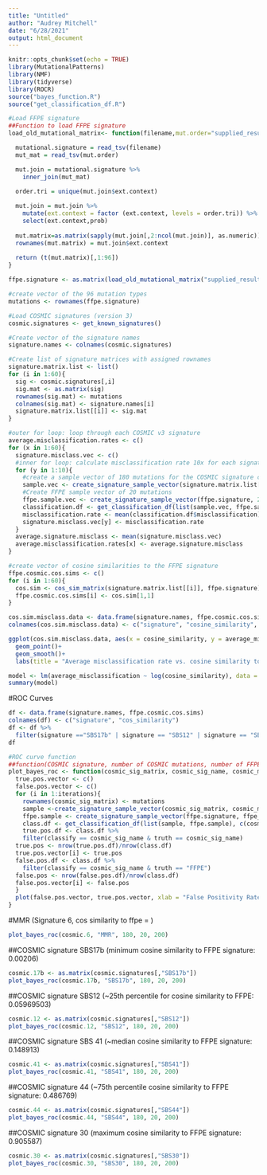 ```yaml
---
title: "Untitled"
author: "Audrey Mitchell"
date: "6/28/2021"
output: html_document
---
```


```r
knitr::opts_chunk$set(echo = TRUE)
library(MutationalPatterns)
library(NMF)
library(tidyverse)
library(ROCR)
source("bayes_function.R")
source("get_classification_df.R")
```

```r
#Load FFPE signature
##Function to load FFPE signature
load_old_mutational_matrix<- function(filename,mut.order="supplied_results/mut_sig.order.txt") {

  mutational.signature = read_tsv(filename)
  mut_mat = read_tsv(mut.order)

  mut.join = mutational.signature %>%
    inner_join(mut_mat)
  
  order.tri = unique(mut.join$ext.context)

  mut.join = mut.join %>%
    mutate(ext.context = factor (ext.context, levels = order.tri)) %>%
    select(ext.context,prob)
  
  mut.matrix=as.matrix(sapply(mut.join[,2:ncol(mut.join)], as.numeric))  
  rownames(mut.matrix) = mut.join$ext.context
 
  return (t(mut.matrix)[,1:96])
}

ffpe.signature <- as.matrix(load_old_mutational_matrix("supplied_results/ffpe.signature.txt"))
```

```r
#create vector of the 96 mutation types
mutations <- rownames(ffpe.signature) 
```

```r
#Load COSMIC signatures (version 3)
cosmic.signatures <- get_known_signatures()
```

```r
#Create vector of the signature names
signature.names <- colnames(cosmic.signatures)
```

```r
#Create list of signature matrices with assigned rownames
signature.matrix.list <- list()
for (i in 1:60){
  sig <- cosmic.signatures[,i]
  sig.mat <- as.matrix(sig)
  rownames(sig.mat) <- mutations
  colnames(sig.mat) <- signature.names[i]
  signature.matrix.list[[i]] <- sig.mat
}
```

```r
#outer for loop: loop through each COSMIC v3 signature
average.misclassification.rates <- c()
for (x in 1:60){
  signature.misclass.vec <- c()
  #inner for loop: calculate misclassification rate 10x for each signature
  for (y in 1:10){
    #create a sample vector of 180 mutations for the COSMIC signature corresponding to number x
    sample.vec <- create_signature_sample_vector(signature.matrix.list[[x]],180)
    #Create FFPE sample vector of 20 mutations
    ffpe.sample.vec <- create_signature_sample_vector(ffpe.signature, 20)
    classification.df <- get_classification_df(list(sample.vec, ffpe.sample.vec), c(signature.names[x],"FFPE"), list(signature.matrix.list[[x]], ffpe.signature))
    misclassification.rate <- mean(classification.df$misclassification)
    signature.misclass.vec[y] <- misclassification.rate
  }
  average.signature.misclass <- mean(signature.misclass.vec)
  average.misclassification.rates[x] <- average.signature.misclass
}
```

```r
#create vector of cosine similarities to the FFPE signature
ffpe.cosmic.cos.sims <- c()
for (i in 1:60){
  cos.sim <- cos_sim_matrix(signature.matrix.list[[i]], ffpe.signature)
  ffpe.cosmic.cos.sims[i] <- cos.sim[1,1]
}
```

```r
cos.sim.misclass.data <- data.frame(signature.names, ffpe.cosmic.cos.sims, average.misclassification.rates)
colnames(cos.sim.misclass.data) <- c("signature", "cosine_similarity", "average_misclassification")
```

```r
ggplot(cos.sim.misclass.data, aes(x = cosine_similarity, y = average_misclassification))+
  geom_point()+
  geom_smooth()+
  labs(title = "Average misclassification rate vs. cosine similarity to FFPE", x = "Cosine similarity of COSMIC signature to FFPE signature", y = "Average misclassification rate (10 iterations)")
```

```r
model <- lm(average_misclassification ~ log(cosine_similarity), data = cos.sim.misclass.data)
summary(model)
```

#ROC Curves

```r
df <- data.frame(signature.names, ffpe.cosmic.cos.sims)
colnames(df) <- c("signature", "cos_similarity") 
df <- df %>%
  filter(signature =="SBS17b" | signature == "SBS12" | signature == "SBS41" | signature == "SBS44" | signature == "SBS30")
df
```

```r
#ROC curve function
##function(COSMIC signature, number of COSMIC mutations, number of FFPE mutations, number of iterations)
plot_bayes_roc <- function(cosmic_sig_matrix, cosmic_sig_name, cosmic_mutation_count, ffpe_mutation_count, iterations){
  true.pos.vector <- c()
  false.pos.vector <- c()
  for (i in 1:iterations){
    rownames(cosmic_sig_matrix) <- mutations
    sample <-create_signature_sample_vector(cosmic_sig_matrix, cosmic_mutation_count)
    ffpe.sample <- create_signature_sample_vector(ffpe.signature, ffpe_mutation_count)
    class.df <- get_classification_df(list(sample, ffpe.sample), c(cosmic_sig_name, "FFPE"), list(cosmic_sig_matrix, ffpe.signature))
    true.pos.df <- class.df %>%
    filter(classify == cosmic_sig_name & truth == cosmic_sig_name)
  true.pos <- nrow(true.pos.df)/nrow(class.df)
  true.pos.vector[i] <- true.pos
  false.pos.df <- class.df %>%
    filter(classify == cosmic_sig_name & truth == "FFPE")
  false.pos <- nrow(false.pos.df)/nrow(class.df)
  false.pos.vector[i] <- false.pos
  }
  plot(false.pos.vector, true.pos.vector, xlab = "False Positivity Rate", ylab = "True Positivity Rate")
}

```
#MMR (Signature 6, cos similarity to ffpe = )
```r
plot_bayes_roc(cosmic.6, "MMR", 180, 20, 200)
```

##COSMIC signature SBS17b (minimum cosine similarity to FFPE signature: 0.00206)

```r
cosmic.17b <- as.matrix(cosmic.signatures[,"SBS17b"])
plot_bayes_roc(cosmic.17b, "SBS17b", 180, 20, 200)
```


##COSMIC signature SBS12 (~25th percentile for cosine similarity to FFPE: 0.05969503)

```r
cosmic.12 <- as.matrix(cosmic.signatures[,"SBS12"])
plot_bayes_roc(cosmic.12, "SBS12", 180, 20, 200)
```

##COSMIC signature SBS 41 (~median cosine similarity to FFPE signature: 0.148913)

```r
cosmic.41 <- as.matrix(cosmic.signatures[,"SBS41"])
plot_bayes_roc(cosmic.41, "SBS41", 180, 20, 200)
```

##COSMIC signature 44 (~75th percentile cosine similarity to FFPE signature: 0.486769)

```r
cosmic.44 <- as.matrix(cosmic.signatures[,"SBS44"])
plot_bayes_roc(cosmic.44, "SBS44", 180, 20, 200)
```

##COSMIC signature 30 (maximum cosine similarity to FFPE signature: 0.905587)

```r
cosmic.30 <- as.matrix(cosmic.signatures[,"SBS30"])
plot_bayes_roc(cosmic.30, "SBS30", 180, 20, 200)
```
